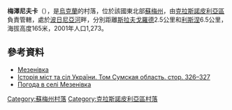 {{coord|50|37|57|N|35|18|49|E|scale:100000_region:UA|display=title}}

'''梅澤尼夫卡'''（{{lang-uk|Мезенівка}}），是[[烏克蘭|烏克蘭]]的村落，位於該國東北部[[蘇梅州|蘇梅州]]，由[[克拉斯諾皮利亞區|克拉斯諾皮利亞區]]負責管轄，處於[[波日尼亞河|波日尼亞河]]畔，分別距離[[斯拉夫戈羅德|斯拉夫戈羅德]]2.5公里和[[利斯涅_(克拉斯諾皮利亞區)|利斯涅]]6.5公里，海拔高度165米，2001年人口1,273。

==參考資料==
*[http://w1.c1.rada.gov.ua/pls/z7502/A005?rdat1=23.12.2011&rf7571=29127 Мезенівка]{{dead link|date=2018年3月 |bot=InternetArchiveBot |fix-attempted=yes }}
* [https://web.archive.org/web/20110103120841/http://www.igsu.org.ua/Sumskaja.obl/Krasnopolxskij.rajon/Mezenovka.html Історія міст та сіл України. Том Сумская область. стор. 326–327] {{ref-ru}}
* [http://weather.in.ua/ua/symskaja/15379 Погода в селі Мезенівка] {{Wayback|url=http://weather.in.ua/ua/symskaja/15379 |date=20140413145554 }}

{{DEFAULTSORT:Мезенівка}}

[[Category:蘇梅州村落|Category:蘇梅州村落]]
[[Category:克拉斯諾皮利亞區村落|Category:克拉斯諾皮利亞區村落]]


{{Sumy-geo-stub}}